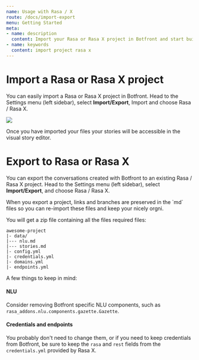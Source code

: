```yaml
---
name: Usage with Rasa / X
route: /docs/import-export
menu: Getting Started
meta:
- name: description
  content: Import your Rasa or Rasa X project in Botfront and start building your Rasa assistant visually.
- name: keywords
  content: import project rasa x
---
```


# Import a Rasa or Rasa X project

You can easily import a Rasa  or Rasa X project in Botfront.
Head to the Settings menu (left sidebar), select **Import/Export**, Import and choose Rasa / Rasa X.

![](../../images/import/import_rasa.png)

Once you have imported your files your stories will be accessible in the visual story editor.

# Export to Rasa or Rasa X

You can export the conversations created with Botfront to an existing Rasa / Rasa X project.
Head to the Settings menu (left sidebar), select **Import/Export**, and choose Rasa / Rasa X.

<Important type="tip">
When you export a project, links and branches are preserved in the `md` files so you can re-import these files and keep your nicely orgni.
</Important>

You will get a zip file containing all the files required files:

```
awesome-project
|- data/
|--- nlu.md
|--- stories.md
|- config.yml
|- credentials.yml
|- domains.yml
|- endpoints.yml
```

A few things to keep in mind:

#### NLU

Consider removing Botfront specific NLU components, such as `rasa_addons.nlu.components.gazette.Gazette`.

#### Credentials and endpoints

You probably don't need to change them, or if you need to keep credentials from Botfront, be sure to keep the `rasa` and `rest` fields from the `credentials.yml` provided by Rasa X.
